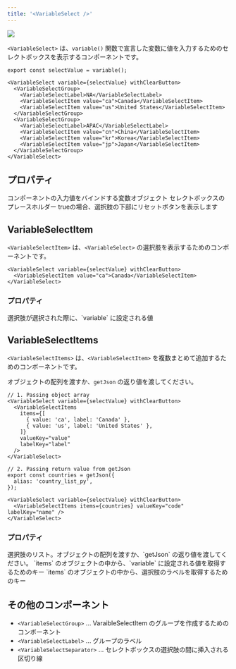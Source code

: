 ```yaml
---
title: '<VariableSelect />'
---
```


<Frame>
  <img src="/assets/images/pages/variable-select.jpg" />
</Frame>

`<VariableSelect>` は、`variable()` 関数で宣言した変数に値を入力するためのセレクトボックスを表示するコンポーネントです。

```tsx
export const selectValue = variable();

<VariableSelect variable={selectValue} withClearButton>
  <VariableSelectGroup>
    <VariableSelectLabel>NA</VariableSelectLabel>
    <VariableSelectItem value="ca">Canada</VariableSelectItem>
    <VariableSelectItem value="us">United States</VariableSelectItem>
  </VariableSelectGroup>
  <VariableSelectGroup>
    <VariableSelectLabel>APAC</VariableSelectLabel>
    <VariableSelectItem value="cn">China</VariableSelectItem>
    <VariableSelectItem value="kr">Korea</VariableSelectItem>
    <VariableSelectItem value="jp">Japan</VariableSelectItem>
  </VariableSelectGroup>
</VariableSelect>
```

## プロパティ

<ParamField path="variable" type="Variable" required>
  コンポーネントの入力値をバインドする変数オブジェクト
</ParamField>

<ParamField path="placeholder" type="string">
  セレクトボックスのプレースホルダー
</ParamField>

<ParamField path="withClearButton" type="boolean">
  trueの場合、選択肢の下部にリセットボタンを表示します
</ParamField>


## VariableSelectItem

`<VariableSelectItem>` は、`<VariableSelect>` の選択肢を表示するためのコンポーネントです。

```tsx
<VariableSelect variable={selectValue} withClearButton>
  <VariableSelectItem value="ca">Canada</VariableSelectItem>
</VariableSelect>
```

### プロパティ

<ParamField path="value" type="string" required>
  選択肢が選択された際に、`variable` に設定される値
</ParamField>

## VariableSelectItems

`<VariableSelectItems>` は、`<VariableSelectItem>` を複数まとめて追加するためのコンポーネントです。

オブジェクトの配列を渡すか、`getJson` の返り値を渡してください。

```tsx
// 1. Passing object array
<VariableSelect variable={selectValue} withClearButton>
  <VariableSelectItems 
    items={[
      { value: 'ca', label: 'Canada' },
      { value: 'us', label: 'United States' },
    ]}
    valueKey="value"
    labelKey="label"
  />
</VariableSelect>

// 2. Passing return value from getJson
export const countries = getJson({
  alias: 'country_list_py',
});

<VariableSelect variable={selectValue} withClearButton>
  <VariableSelectItems items={countries} valueKey="code" labelKey="name" />
</VariableSelect>
```

### プロパティ

<ParamField path="items" type="Array<{ [key: string]: string }> | ReturnType<getJson>" required>
  選択肢のリスト。オブジェクトの配列を渡すか、`getJson` の返り値を渡してください。
</ParamField>

<ParamField path="valueKey" type="string">
  `items` のオブジェクトの中から、`variable` に設定される値を取得するためのキー
</ParamField>

<ParamField path="labelKey" type="string">
  `items` のオブジェクトの中から、選択肢のラベルを取得するためのキー
</ParamField>

## その他のコンポーネント

- `<VariableSelectGroup>` ... VaraibleSelectItem のグループを作成するためのコンポーネント
- `<VariableSelectLabel>` ... グループのラベル
- `<VariableSelectSeparator>` ... セレクトボックスの選択肢の間に挿入される区切り線

